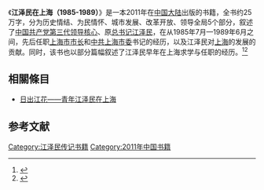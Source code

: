 {{Infobox Book 
| name                 = 江泽民在上海（1985-1989）
| image                = 
| caption              =
| author               = 明锐、逸峰
| title_orig           = 
| translator           = 
| illustrator          =
| cover_artist         = 
| country              = {{CHN}}[[上海|上海]]
| language             = [[简体中文|简体中文]]
| series               = 
| subject              = 人物传记
| genre                = 
| publisher            = 世纪出版集团 [[上海人民出版社|上海人民出版社]]
| release_date         = 2011年6月
| chinese_release_date =
| media_type           = 平裝
| pages                = 351
| size_weight          = 
| format               = 
| isbn                 = 978-7-208-10003-9/D
| oclc                 = 
| preceded_by          = 
| followed_by          = 
}}

《'''江泽民在上海（1985-1989）'''》是一本2011年在[[中国大陆|中国大陆]]出版的书籍，全书约25万字，分为历史情结、为民情怀、城市发展、改革开放、领导全局5个部分，叙述了[[中国共产党|中国共产党]][[中国共产党集体领导制度|第三代]][[领导核心|领导核心]]、原[[中国共产党中央委员会总书记|总书记]][[江泽民|江泽民]]，在从1985年7月—1989年6月之间，先后任职[[上海市市长|上海市市长]]和[[中共上海市委|中共上海市委]]书记的经历，以及江泽民对[[上海|上海]]的发展的贡献。同时，该书也以部分篇幅叙述了江泽民早年在上海求学与任职的经历。<ref>{{cite web | url=http://www.people.com.cn/h/2011/0622/c25408-1343984794.html | title=《江泽民在上海1985-1989》出版 | publisher=新民晚报 | date=2011年6月22日 | accessdate=2014-02-10 | archive-url=https://web.archive.org/web/20140221180648/http://www.people.com.cn/h/2011/0622/c25408-1343984794.html | archive-date=2014年2月21日 | dead-url=yes }}</ref><ref>{{cite web | url=http://news.china.com.cn/rollnews/2011-06/27/content_8546661.htm | title=江泽民在上海 | publisher=新闻晨报 | date=2011-06-27 | accessdate=2014-02-10 | archive-date=2011-10-15 | archive-url=https://web.archive.org/web/20111015001019/http://news.china.com.cn/rollnews/2011-06/27/content_8546661.htm | dead-url=no }}</ref>

==相關條目==
*[[日出江花——青年江泽民在上海|日出江花——青年江泽民在上海]]

== 参考文献 ==
{{Reflist|2}}

[[Category:江泽民传记书籍|Category:江泽民传记书籍]]
[[Category:2011年中国书籍|Category:2011年中国书籍]]